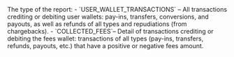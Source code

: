 <ResponseField name="ReportType" type="string" >    
The type of the report:
- `USER_WALLET_TRANSACTIONS` – All transactions crediting or debiting user wallets: pay-ins, transfers, conversions, and payouts, as well as refunds of all types and repudiations (from chargebacks).
- `COLLECTED_FEES`– Detail of transactions crediting or debiting the fees wallet: transactions of all types (pay-ins, transfers, refunds, payouts, etc.) that have a positive or negative fees amount.
</ResponseField>